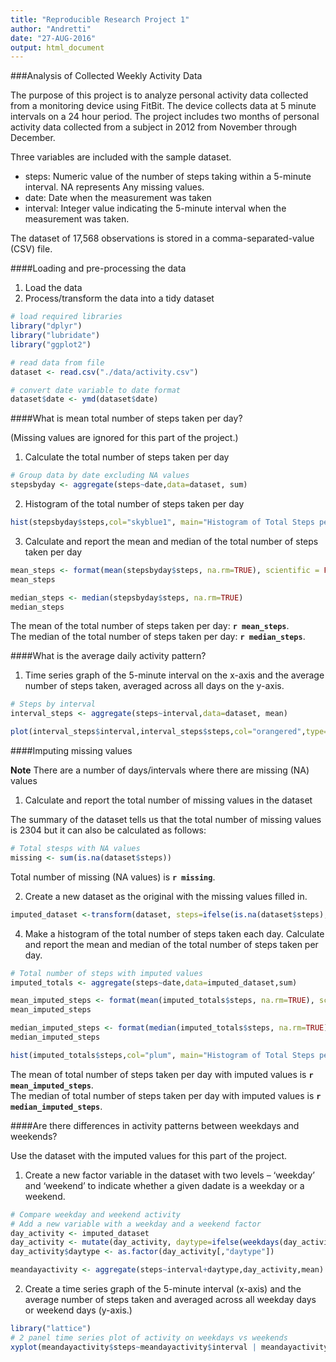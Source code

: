 ```yaml
---
title: "Reproducible Research Project 1"
author: "Andretti"
date: "27-AUG-2016"
output: html_document
---
```


###Analysis of Collected Weekly Activity Data

The purpose of this project is to analyze personal activity data collected from a monitoring device using FitBit.  The device collects data at 5 minute intervals on a 24 hour period.  The project includes two months of personal activity data collected from a subject in 2012 from November through December.  

Three variables are included with the sample dataset.

- steps: Numeric value of the number of steps taking within a 5-minute interval.  NA represents Any missing values.
- date: Date when the measurement was taken
- interval: Integer value indicating the 5-minute interval when the measurement was taken.

The dataset of 17,568 observations is stored in a comma-separated-value (CSV) file.  
  
####Loading and pre-processing the data

1. Load the data
2. Process/transform the data into a tidy dataset

```r
# load required libraries
library("dplyr")
library("lubridate")
library("ggplot2")
```
```r
# read data from file
dataset <- read.csv("./data/activity.csv")

# convert date variable to date format
dataset$date <- ymd(dataset$date)
```

####What is mean total number of steps taken per day?

(Missing values are ignored for this part of the project.)

1. Calculate the total number of steps taken per day

```r
# Group data by date excluding NA values
stepsbyday <- aggregate(steps~date,data=dataset, sum)
```

2. Histogram of the total number of steps taken per day

```r
hist(stepsbyday$steps,col="skyblue1", main="Histogram of Total Steps per Day (NAs Excluded)", xlab="Steps per Day", breaks=seq(from=0,to=25000,by=1000))
```

3. Calculate and report the mean and median of the total number of steps taken per day
```r
mean_steps <- format(mean(stepsbyday$steps, na.rm=TRUE), scientific = FALSE)
mean_steps

median_steps <- median(stepsbyday$steps, na.rm=TRUE)
median_steps
```
The mean of the total number of steps taken per day: **`r mean_steps`**.  
The median of the total number of steps taken per day: **`r median_steps`**.

####What is the average daily activity pattern?

1. Time series graph of the 5-minute interval on the x-axis and the average number of steps taken, averaged across all days on the y-axis.

```r
# Steps by interval
interval_steps <- aggregate(steps~interval,data=dataset, mean)

plot(interval_steps$interval,interval_steps$steps,col="orangered",type="l", lwd=2,  main="Average Number of Steps per Day by Interval (NAs Excluded)", xlab="Time Interval", ylab="Average Number of Steps")
```

####Imputing missing values

**Note** There are a number of days/intervals where there are missing (NA) values

1. Calculate and report the total number of missing values in the dataset

The summary of the dataset tells us that the total number of missing values is 2304 but it can also be calculated as follows:

```r
# Total stesps with NA values
missing <- sum(is.na(dataset$steps))
```
Total number of missing (NA values) is **`r missing`**.

2. Create a new dataset as the original with the missing values filled in.

```r
imputed_dataset <-transform(dataset, steps=ifelse(is.na(dataset$steps), interval_steps$steps[match(dataset$interval, interval_steps$interval)], dataset$steps))
```

4. Make a histogram of the total number of steps taken each day.  Calculate and report the mean and median of the total number of steps taken per day.

```r
# Total number of steps with imputed values
imputed_totals <- aggregate(steps~date,data=imputed_dataset,sum)

mean_imputed_steps <- format(mean(imputed_totals$steps, na.rm=TRUE), scientific = FALSE)
mean_imputed_steps

median_imputed_steps <- format(median(imputed_totals$steps, na.rm=TRUE),scientific = FALSE)
median_imputed_steps

hist(imputed_totals$steps,col="plum", main="Histogram of Total Steps per Day with Imputed Missing Values", xlab="Steps per Day", breaks=seq(from=0,to=25000,by=1000))
```
The mean of total number of steps taken per day with imputed values is **`r mean_imputed_steps`**.  
The median of total number of steps taken per day with imputed values is **`r median_imputed_steps`**.

####Are there differences in activity patterns between weekdays and weekends?

Use the dataset with the imputed values for this part of the project.

1. Create a new factor variable in the dataset with two levels -- 'weekday' and 'weekend' to indicate whether a given dadate is a weekday or a weekend.

```r
# Compare weekday and weekend activity
# Add a new variable with a weekday and a weekend factor
day_activity <- imputed_dataset
day_activity <- mutate(day_activity, daytype=ifelse(weekdays(day_activity$date,abbreviate = F) %in% c('Saturday','Sunday'),"weekend","weekday"))
day_activity$daytype <- as.factor(day_activity[,"daytype"])

meandayactivity <- aggregate(steps~interval+daytype,day_activity,mean)
```

2. Create a time series graph of the 5-minute interval (x-axis) and the average number of steps taken and averaged across all weekday days or weekend days (y-axis.)

```r
library("lattice")
# 2 panel time series plot of activity on weekdays vs weekends
xyplot(meandayactivity$steps~meandayactivity$interval | meandayactivity$daytype,layout=c(1,2),type="l",xlab="Activity Interval", ylab="Average Number of Steps", main="Time Series Average Steps by 5-Minute Intervals")
```
